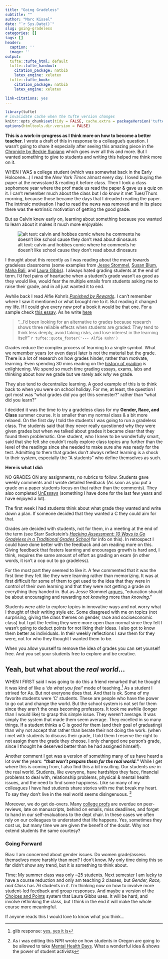 ```yaml
---
title: "Going Gradeless"
subtitle: ""
author: "Marc Kissel"
date: "`r Sys.Date()`"
slug: going-gradeless
categories: []
tags: []
header:
  caption: ''
  image: ''
output:
  tufte::tufte_html: default
  tufte::tufte_handout:
    citation_package: natbib
    latex_engine: xelatex
  tufte::tufte_book:
    citation_package: natbib
    latex_engine: xelatex

link-citations: yes
---
```


```r
library(tufte)
# invalidate cache when the tufte version changes
knitr::opts_chunk$set(tidy = FALSE, cache.extra = packageVersion('tufte'))
options(htmltools.dir.version = FALSE)
```



**This is a work-in-progress as I think more on how to become a better teacher.** I wrote a draft of this in response to a colleague's question. I wasn’t going to share it especially after seeing this amazing piece in the [Chronicle by Beckie Supiano](https://www.chronicle.com/interactives/20190719_ungrading) which goes over all this and more. But I wanted something to give to students and writing this helped me think more on it.




WHEN I WAS a college student (which was somewhat back in the Early Holocene...) I read the *New York Times* almost every day. I loved buying the paper at the newsstand & reading it before class. Then I took a class sophomore year where the prof made us read the paper & gave us a quiz on it. I can’t remember much about the class but I do know it met Tues/Thurs morning, because those became the days that I dreaded reading the paper. The intrinsic motivation I had to read the news was removed and in its place there was the extrinsic motivation of getting the good grade. 

But as Calvin knew early on, learning about something because you wanted to learn about it makes it much more enjoyable:


![alt text: calvin and hobbes comic where he comments he doesn't like school cause they don't read about dinosaurs](/img/calvin.jpg)

I thought about this recently as I was reading about the move towards gradeless classrooms (some examples from [Jesse Stommel](https://www.jessestommel.com/how-to-ungrade/), [Susan Blum](https://www.insidehighered.com/advice/2017/11/14/significant-learning-benefits-getting-rid-grades-essay), [Maha Bali](https://www.chronicle.com/blogs/profhacker/ungrading-my-class-reflections-on-a-second-iteration/65235), and [Laura Gibbs](https://blogs.edweek.org/teachers/work_in_progress/2016/03/ungrading_it_can_be_done_in_co.html)). I always hated grading students at the end of term. I’d feel pains of heartache when a student’s grade wasn’t as good as they would like, would fear the multiple  emails from students asking me to raise their grade, and in all just wanted it to end. 

Awhile back I read Alfie Kohn’s [*Punished by Rewards*](https://www.alfiekohn.org/punished-rewards/). I can’t remember where I saw it mentioned or what brought me to it. But reading it changed my life. If I could give every new prof a book it would be that one. For a sample check [this essay](https://www.alfiekohn.org/article/degrading-de-grading/). As he write [here](https://www.alfiekohn.org/article/trouble-rubrics/) 

>"...I’d been looking for an alternative to grades because research shows three reliable effects when students are graded:  They tend to think less deeply, avoid taking risks, and lose interest in the learning itself"
>`r tufte::quote_footer('--- Alfie Kohn')`



Grades reduce the complex process of learning to a single symbol. What we remember years (or even days) later is not the material but the grade. There is a lot of research on how grades hinder, rather than motivate, learning. Even spending 30 mins reading on the [history of grading](https://www.tandfonline.com/doi/full/10.1080/00220272.2013.790480) is enlightening. We spend so much time grading essays, exams, labs and thinking about *how* we grade but we rarely ask *why* we grade.

They also tend to decentralize learning. A good example of this is to think back to when you were on school holiday. For me, at least, the question I got most was "what grades did you get this semester?" rather than "what did you learn?"


I decided it was the time to try a gradeless class for my **Gender, Race, and Class** summer course. It is smaller than my normal class & a bit more relaxed. On the first day I told the students I was going to run a gradeless class. The students said that they never really questioned why they were given grades but when we talked about grades it became clear that they found them problematic. One student, who I knew to be  wonderfully smart, said that she felt she couldn’t really explore class topics any further than the level of the readings since she needed to make sure she was ready for the test. Admitting to them that grades don’t always reflect learning is a shock to their system, especially the “A students” who define themselves as such.

**Here is what I did:** 

NO GRADES ON any assignments, no rubrics to follow.  Students gave weekly comments and I wrote detailed feedback (As soon as you put a grade on a paper students focus on that rather than the comments). They also completed [UnEssays](https://marckissel.netlify.com/post/on-the-unessay/) (something I have done for the last few years and have enjoyed a lot). 

The first week I had students think about what grade they wanted and write down a plan. If someone decided  that they wanted a C they could aim for that.

Grades are decided with students, not for them, in a meeting at the end of the term (see Starr Sackstein’s [*Hacking Assessment: 10 Ways to Go Gradeless in a Traditional Grades School*](http://hacklearning.org/hacking-assessment-10-ways-to-go-gradeless-in-a-traditional-grades-world/) for info on this). In retrospect I could have done better with the feedback and am reading more on this. Giving feedback that fosters learning and encourages growth is hard and, I think, requires the same amount of effort as grading an exam (in other words, it isn’t a cop out to go gradeless).


For the most part they seemed to like it. A few commented that it was the first time they felt like they were learning rather than memorizing. It was at first difficult for some of them to get used to the idea that they were in control of their own learning and that they were not getting a grade on everything they handed in. But as Jesse Stommel [argues](https://www.jessestommel.com/why-i-dont-grade/), "education should be about encouraging and rewarding *not knowing* more than *knowing*."

Students were able to explore topics in innovative ways and not worry what I thought of their writing style etc. Some disagreed with me on topics (not surprising, giving the class themes on gender, race and socioeconomic class) but I got the feeling they were more open than normal since they felt I wasn’t going to deduct points for not liking their ideas. I also got to know them better as individuals. In their weekly reflections I saw them for they were, not for who they thought I wanted them to be. 

When you allow yourself to remove the idea of grades you can set yourself free. And you set your students free to explore and be creative.

## Yeah, but what about the *real world*...
 
WHEN I FIRST said I was going to do this a friend remarked that he thought it was kind of like a *‘do what you feel’* mode of teaching.^[glib response: [yes, yes it is](https://giphy.com/gifs/yes-599XNNWGtWigo)] As a student I strived for As. But not everyone does that. And that is ok. Some of my favorite students were ‘C’ students. These are people who have the power to go out and change the world. But the school system is not set for them since they aren’t the ones becoming professors. It took me awhile (longer than I would like) to grasp this simple issue. They weren’t average. It was simply the system that made them seem average. They excelled in so many things. If a student thinks a C is good for them (and their goal of graduating) than why not accept that rather than berate their not doing the work. (when i met with students to discuss their grade, I told them I reserve the right to not assign them the grade they choose. I only changed one person's grade, since I thought he deserved better than he had assigned himself).

Another comment I got was a version of something many of us have heard a lot over the years: ***“that won’t prepare them for the real world.”*** While I get where this is coming from, I also find this a bit insulting. Our students *are* in the real world.  Students, like everyone, have hardships they face, financial problems to deal with, relationship problems, physical & mental health issues, and the need to find some happiness. Like so many of my colleagues I have had students share stories with me that break my heart. To say they don’t live in the real world seems disingenuous.  ^[As i was editing this NPR wrote on how students in Oregon are going to be allowed  to take [Mental Health Days](https://www.npr.org/2019/07/22/744074390/feeling-blue-oregon-students-allowed-to-take-mental-health-days). What a wonderful idea & shows the power of student activists]

Moreover, we do get do-overs. Many [college profs](https://giphy.com/gifs/reaction-breaking-bad-the-colbert-report-KQm5O05y9rzQA) are overdue on peer-reviews, late on manuscripts, behind on emails, miss deadlines, and forget to hand in our self-evaluations to the dept chair. In these cases we often rely on our colleagues to understand that life happens. Yes, sometimes they cost us, but many time we are given the benefit of the doubt. Why not extend students the same courtesy? 

 

### Going Forward

Bias: I am concerned about gender issues. Do women grade/assess themselves more harshly than men? I don’t know. My only time doing this so far didn’t show any trend, but it is something to think about.

Time: My summer class was only ~25 students. Next semester I am lucky to have a course reduction and only am teaching 2 classes, but *Gender, Race, and Class* has 76 students in it. I’m thinking now on how to involve more student-led feedback and group responses. And maybe a version of the [Choices and Points](http://blogs.edweek.org/teachers/work_in_progress/2016/03/ungrading_it_can_be_done_in_co.html) system that Laura Gibbs uses. It will be hard, and involve rethinking the class, but I think in the end it will make the whole course more meaningful. 


If anyone reads this I would love to know what you think...


